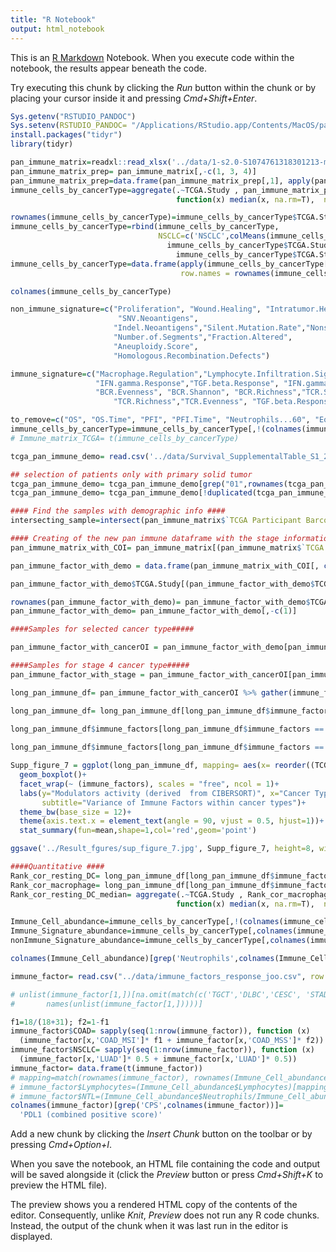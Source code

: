 ```yaml
---
title: "R Notebook"
output: html_notebook
---
```


This is an [R Markdown](http://rmarkdown.rstudio.com) Notebook. When you execute code within the notebook, the results appear beneath the code. 

Try executing this chunk by clicking the *Run* button within the chunk or by placing your cursor inside it and pressing *Cmd+Shift+Enter*. 
```r
Sys.getenv("RSTUDIO_PANDOC")
Sys.setenv(RSTUDIO_PANDOC= "/Applications/RStudio.app/Contents/MacOS/pandoc")
install.packages("tidyr")
library(tidyr)
```

<!-- Load and  build Pan-Immune features from TCGA-->
```r
pan_immune_matrix=readxl::read_xlsx('../data/1-s2.0-S1074761318301213-mmc2.xlsx')
pan_immune_matrix_prep= pan_immune_matrix[,-c(1, 3, 4)]
pan_immune_matrix_prep=data.frame(pan_immune_matrix_prep[,1], apply(pan_immune_matrix_prep[,-1], 2, as.numeric))
immune_cells_by_cancerType=aggregate(.~TCGA.Study , pan_immune_matrix_prep,
                                     function(x) median(x, na.rm=T),  na.action = NULL)

rownames(immune_cells_by_cancerType)=immune_cells_by_cancerType$TCGA.Study
immune_cells_by_cancerType=rbind(immune_cells_by_cancerType, 
                                 NSCLC=c('NSCLC',colMeans(immune_cells_by_cancerType[
                                   immune_cells_by_cancerType$TCGA.Study=='LUSC'|
                                     immune_cells_by_cancerType$TCGA.Study=='LUAD',-(1)])))
immune_cells_by_cancerType=data.frame(apply(immune_cells_by_cancerType[,-1], 2, as.numeric),
                                      row.names = rownames(immune_cells_by_cancerType))

colnames(immune_cells_by_cancerType)

non_immune_signature=c("Proliferation", "Wound.Healing", "Intratumor.Heterogeneity",
                        "SNV.Neoantigens",
                       "Indel.Neoantigens","Silent.Mutation.Rate","Nonsilent.Mutation.Rate",
                       "Number.of.Segments","Fraction.Altered",
                       "Aneuploidy.Score",
                       "Homologous.Recombination.Defects")

immune_signature=c("Macrophage.Regulation","Lymphocyte.Infiltration.Signature.Score",
                   "IFN.gamma.Response","TGF.beta.Response", "IFN.gamma.Response",
                   "BCR.Evenness", "BCR.Shannon", "BCR.Richness","TCR.Shannon",
                       "TCR.Richness","TCR.Evenness", "TGF.beta.Response")

to_remove=c("OS", "OS.Time", "PFI", "PFI.Time", "Neutrophils...60", "Eosinophils...61")
immune_cells_by_cancerType=immune_cells_by_cancerType[,!(colnames(immune_cells_by_cancerType) %in% to_remove)]
# Immune_matrix_TCGA= t(immune_cells_by_cancerType)

```

<!-- Selection of Pan-Immune features from TCGA based on Stage 4 samples-->
```r
tcga_pan_immune_demo= read.csv('../data/Survival_SupplementalTable_S1_20171025_xena_sp.txt', sep = '\t', row.names = 1)

## selection of patients only with primary solid tumor 
tcga_pan_immune_demo= tcga_pan_immune_demo[grep("01",rownames(tcga_pan_immune_demo)),] 
tcga_pan_immune_demo= tcga_pan_immune_demo[!duplicated(tcga_pan_immune_demo$X_PATIENT),]

#### Find the samples with demographic info ####
intersecting_sample=intersect(pan_immune_matrix$`TCGA Participant Barcode`, tcga_pan_immune_demo$X_PATIENT)

#### Creating of the new pan immune dataframe with the stage information.####
pan_immune_matrix_with_COI= pan_immune_matrix[(pan_immune_matrix$`TCGA Participant Barcode`) %in% (intersecting_sample), -c(3,4)]

pan_immune_factor_with_demo = data.frame(pan_immune_matrix_with_COI[, c(1,2)],apply(pan_immune_matrix_with_COI[,-c(1,2)], 2, as.numeric), Tumor_stage = tcga_pan_immune_demo[(tcga_pan_immune_demo$X_PATIENT) %in% (intersecting_sample),'ajcc_pathologic_tumor_stage'])

pan_immune_factor_with_demo$TCGA.Study[(pan_immune_factor_with_demo$TCGA.Study == "LUAD" ) | (pan_immune_factor_with_demo$TCGA.Study == "LUSC" )] = "NSCLC"

rownames(pan_immune_factor_with_demo)= pan_immune_factor_with_demo$TCGA.Participant.Barcode
pan_immune_factor_with_demo= pan_immune_factor_with_demo[,-c(1)]

####Samples for selected cancer type#####

pan_immune_factor_with_cancerOI = pan_immune_factor_with_demo[pan_immune_factor_with_demo$TCGA.Study %in% cancerTypes_of_Interest,]

####Samples for stage 4 cancer type#####
pan_immune_factor_with_stage = pan_immune_factor_with_cancerOI[pan_immune_factor_with_cancerOI$Tumor_stage == "Stage IV",]

```

<!-- Box plot Pan-Immune features from TCGA: Facet-->
```r
long_pan_immune_df= pan_immune_factor_with_cancerOI %>% gather(immune_factors, RNA_exp, 2:61)

long_pan_immune_df= long_pan_immune_df[long_pan_immune_df$immune_factors %in% c("Dendritic.Cells.Resting",
                                                                                "Macrophages.M1"),]
long_pan_immune_df$immune_factors[long_pan_immune_df$immune_factors == "Dendritic.Cells.Resting"] = "Resting dendritic cell"

long_pan_immune_df$immune_factors[long_pan_immune_df$immune_factors == "Macrophages.M1"] = "M1 Macrophages"

Supp_figure_7 = ggplot(long_pan_immune_df, mapping= aes(x= reorder((TCGA.Study), as.numeric(RNA_exp), na.rm = TRUE), y = as.numeric(RNA_exp)))+
  geom_boxplot()+
  facet_wrap(~ (immune_factors), scales = "free", ncol = 1)+
  labs(y="Modulators activity (derived  from CIBERSORT)", x="Cancer Type", 
       subtitle="Variance of Immune Factors within cancer types")+
  theme_bw(base_size = 12)+
  theme(axis.text.x = element_text(angle = 90, vjust = 0.5, hjust=1))+
  stat_summary(fun=mean,shape=1,col='red',geom='point')

ggsave('../Result_fgures/sup_figure_7.jpg', Supp_figure_7, height=8, width = 8, units = 'in', dpi = 300)

####Quantitative ####
Rank_cor_resting_DC= long_pan_immune_df[long_pan_immune_df$immune_factors == "Resting dendritic cell",]
Rank_cor_macrophage= long_pan_immune_df[long_pan_immune_df$immune_factors == "M1 Macrophages",]
Rank_cor_resting_DC_median= aggregate(.~TCGA.Study , Rank_cor_macrophage,
                                     function(x) median(x, na.rm=T),  na.action = NULL)

```

<!-- Divide them into diff types of info -->
```r
Immune_Cell_abundance=immune_cells_by_cancerType[,!(colnames(immune_cells_by_cancerType) %in% c(non_immune_signature, immune_signature))]
Immune_Signature_abundance=immune_cells_by_cancerType[,colnames(immune_cells_by_cancerType) %in%  immune_signature]
nonImmune_Signature_abundance=immune_cells_by_cancerType[,colnames(immune_cells_by_cancerType) %in%  non_immune_signature]
```
<!-- Further Preprocessing -->
```r
colnames(Immune_Cell_abundance)[grep('Neutrophils',colnames(Immune_Cell_abundance))]='Neutrophils'
```
<!-- Joo's immune matrix -->
```r
immune_factor= read.csv("../data/immune_factors_response_joo.csv", row.names = 1)

# unlist(immune_factor[1,])[na.omit(match(c('TGCT','DLBC','CESC', 'STAD', 'READ', 'PRAD','CHOL', 'MESO', 'KICH'),
#       names(unlist(immune_factor[1,]))))]

f1=18/(18+31); f2=1-f1
immune_factor$COAD= sapply(seq(1:nrow(immune_factor)), function (x) 
  (immune_factor[x,'COAD_MSI']* f1 + immune_factor[x,'COAD_MSS']* f2))
immune_factor$NSCLC= sapply(seq(1:nrow(immune_factor)), function (x) 
  (immune_factor[x,'LUAD']* 0.5 + immune_factor[x,'LUAD']* 0.5))
immune_factor= data.frame(t(immune_factor))
# mapping=match(rownames(immune_factor), rownames(Immune_Cell_abundance))
# immune_factor$Lymphocytes=(Immune_Cell_abundance$Lymphocytes)[mapping]
# immune_factor$NTL=(Immune_Cell_abundance$Neutrophils/Immune_Cell_abundance$Lymphocytes)[mapping]
colnames(immune_factor)[grep('CPS',colnames(immune_factor))]=
  'PDL1 (combined positive score)'
```

Add a new chunk by clicking the *Insert Chunk* button on the toolbar or by pressing *Cmd+Option+I*.

When you save the notebook, an HTML file containing the code and output will be saved alongside it (click the *Preview* button or press *Cmd+Shift+K* to preview the HTML file). 

The preview shows you a rendered HTML copy of the contents of the editor. Consequently, unlike *Knit*, *Preview* does not run any R code chunks. Instead, the output of the chunk when it was last run in the editor is displayed.

